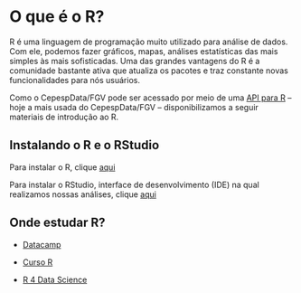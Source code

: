 # O que é o R?

R é uma linguagem de programação muito utilizado para análise de dados. Com ele, podemos fazer gráficos, mapas, análises estatísticas das mais simples às mais sofisticadas. Uma das grandes vantagens do R é a comunidade bastante ativa que atualiza os pacotes e traz constante novas funcionalidades para nós usuários.

Como o CepespData/FGV pode ser acessado por meio de uma [API para R](https://github.com/Cepesp-Fgv/cepesp-r) -- hoje a mais usada do CepespData/FGV -- disponibilizamos a seguir materiais de introdução ao R.

## Instalando o R e o RStudio

Para instalar o R, clique [aqui](https://cran.r-project.org/)

Para instalar o RStudio, interface de desenvolvimento (IDE) na qual realizamos nossas análises, clique [aqui](https://www.rstudio.com/)

## Onde estudar R?

- [Datacamp](https://www.datacamp.com/)

- [Curso R](http://material.curso-r.com/)

- [R 4 Data Science](http://r4ds.had.co.nz/)
